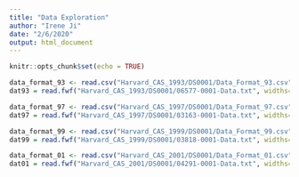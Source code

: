 ```yaml
---
title: "Data Exploration"
author: "Irene Ji"
date: "2/6/2020"
output: html_document
---
```


```r
knitr::opts_chunk$set(echo = TRUE)
```

```r
data_format_93 <- read.csv("Harvard_CAS_1993/DS0001/Data_Format_93.csv", header = TRUE)
dat93 = read.fwf("Harvard_CAS_1993/DS0001/06577-0001-Data.txt", widths=data_format_93$Col_Width, na.strings=c("NA", " ", "."), col.names = paste0(data_format_93$Name) )
```

```r
data_format_97 <- read.csv("Harvard_CAS_1997/DS0001/Data_Format_97.csv", header = TRUE)
dat97 = read.fwf("Harvard_CAS_1997/DS0001/03163-0001-Data.txt", widths=data_format_97$Col_Width, na.strings=c("NA", " ", "."), col.names = paste0(data_format_97$Name) )
```

```r
data_format_99 <- read.csv("Harvard_CAS_1999/DS0001/Data_Format_99.csv", header = TRUE)
dat99 = read.fwf("Harvard_CAS_1999/DS0001/03818-0001-Data.txt", widths=data_format_99$Col_Width, na.strings=c("NA", " ", "."), col.names = paste0(data_format_99$Name) )
```

```r
data_format_01 <- read.csv("Harvard_CAS_2001/DS0001/Data_Format_01.csv", header = TRUE)
dat01 = read.fwf("Harvard_CAS_2001/DS0001/04291-0001-Data.txt", widths=data_format_01$Col_Width, na.strings=c("NA", " ", "."), col.names = paste0(data_format_01$Name) )
```



